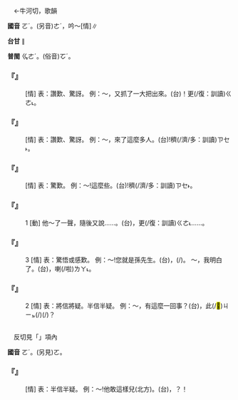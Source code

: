 
=={{ruby|哦|ㄛˊ}}==

　←牛河切，歌韻

'''國音''' <rt>ㄛˊ</rt>。(另音)<rt>ㄜˊ</rt>，吟～{{ruby|。|ㄛˋ}}[情]∥

'''台甘''' {{ruby|(文)|ㆣㄜˊ}}{{ruby|、|ㄫㆦˊ}}∥

'''普閩''' <rt>ㆣㄜˊ</rt>。(俗音)<rt>ㆦˊ</rt>。

    

==='''『{{ruby|哦|ㄛˊ}}{{ruby|呀|ㄧㄚ}}』'''===
: [情] 表：讚歎、驚訝。 例：～，又抓了一大把出來。(台){{ruby|哇|ㄨㄚˊ}}{{ruby|啊|·ㄚ}}！{{ruby|又|ㄧㄨ˫}}更(/復：訓讀)<rt>ㄍㄜ˪</rt>{{ruby|/|ㄍㄜㆷ}}{{ruby|抄|ㄙㄚ}}{{ruby|一|ㄐㄧㆵ ͘}}{{ruby|大|ㄉㄨㄚ˫}}{{ruby|堆|ㄉㄨㄧ}}{{ruby|出|ㄘㄨㆵ}}{{ruby|去|·ㄎㄧ˪}}。
    

==='''『{{ruby|哦|ㄛˊ}}{{ruby|呵|ㄏㄜ}}』'''===
: [情] 表：讚歎、驚訝。 例：～，來了這麼多人。(台){{ruby|<mark>&#xf91af;</mark>|ㆣㄨㄚ˪}}{{ruby|啊|·ㄚ}}!{{ruby|來|ㄌㄞˊ}}{{ruby|呰|ㄐㄧㄚㆷ}}{{ruby|恁|ㄌㄧㄣ˪}}穧(/濟/多：訓讀)<rt>ㄗㆤ˫</rt>{{ruby|/|ㄗㄨㆤ˫}}{{ruby|人|ㄌㄤˊ}}。
    

==='''『{{ruby|哦|ㄛˊ}}{{ruby|喲|·ㄧㄛ}}』'''===
: [情] 表：驚歎。 例：～!這麼些。(台){{ruby|<mark>&#xf91af;</mark>|ㆣㄨㄚ˪}}!{{ruby|呰|ㄐㄧㄚㆷ}}{{ruby|恁|ㄌㄧㄣ˪}}穧(/濟/多：訓讀)<rt>ㄗㆤ˫</rt>{{ruby|/|ㄗㄨㆤ˫}}。
    

==='''『{{ruby|哦|ㄛˊ}}』'''===
:1  [動] 他～了一聲，隨後又說……。(台){{ruby|伊|ㄧ}}{{ruby|喔|ㆦˊ}}{{ruby|一|ㄐㄧㆵ ͘}}{{ruby|聲|ㄒㄧㆩ}}，{{ruby|<mark>&#xf90b5;</mark>|ㄉㆤ˪}}{{ruby|/|ㄉㄨㆤ˪}}{{ruby|後|ㄠ˫}}{{ruby|又|ㄧㄨ˫}}更(/復：訓讀)<rt>ㄍㄜ˪</rt>{{ruby|/|ㄍㄜㆷ}}{{ruby|講|ㄍㆲˋ}}……。
    

==='''『{{ruby|哦|ㄛˊ}}』'''===
:3  [情] 表：驚悟或感歎。 例：～!您就是孫先生。(台){{ruby|<mark>&#xffbfd;</mark>|ㄏㆦ˪}}{{ruby|喔|·ㆦ}}，{{ruby|汝|ㄌㄧˋ}}{{ruby|著|ㄉㄧㄜㆷ}}(/{{ruby|都|ㄉㄜ˫}}){{ruby|是|ㄒㄧ˫}}{{ruby|孫|ㄙㄨㄣ}}{{ruby|先|·ㄒㄧㄢ}}{{ruby|生|·ㄒㆪ}}{{ruby|/|·ㄒㄧㄣ}}{{ruby|·|ㄙㆥ}}。 ～，我明白了。(台){{ruby|<mark>&#xffbfd;</mark>|ㄏㆦ˪}}{{ruby|喔|·ㆦ}}，{{ruby|我|ㆣㄨㄚˋ}}{{ruby|知|ㄗㄞ}}{{ruby|影|ㄧㆩˋ}}喇(/啦)<rt>ㄌㄚ˪</rt>。
    

==='''『{{ruby|哦|ㄛˊ}}』'''===
:2  [情] 表：將信將疑。半信半疑。 例：～，有這麼一回事？(台){{ruby|哈|ㄏㄚㆷ}}{{ruby|啊|ㆩˊ}}，{{ruby|亦|ㄧㄚㆷ ͘}}{{ruby|有|ㄨ˫}}此(/<mark>&#xffb50;</mark>)<rt>ㄐㄧㆵ</rt>{{ruby|號|ㄏㄜ˫}}{{ruby|載|ㄉㄞ˫}}(/{{ruby|戴|ㄉㄞ˪}}){{ruby|事|ㄐㄧ˪}}(/{{ruby|事|ㄉㄞ˫}}{{ruby|情|ㄐㄧ˪}})？
    

=={{ruby|嚄|ㄛˊ}}==

　反切見「{{ruby|嚄|ㄛ}}」項內

'''國音''' <rt>ㄛˊ</rt>。(另見)<rt>ㄛ</rt>{{ruby|、|ㄛˇ}}{{ruby|、|ㄏㄨㄛˋ}}。

    

==='''『{{ruby|嚄|ㄛˊ}}』'''===
: [情] 表：半信半疑。 例：～!他敢這樣兒(北方)。(台){{ruby|哈|ㄏㆩˊ}}{{ruby|啊|ㄚㆷ}}，{{ruby|伊|ㄧ}}{{ruby|敢|ㄍㆰˋ}}{{ruby|按|ㄢ}}{{ruby|爾|ㄋㄧ}}{{ruby|→|ㄋㆤ}}？！
    
